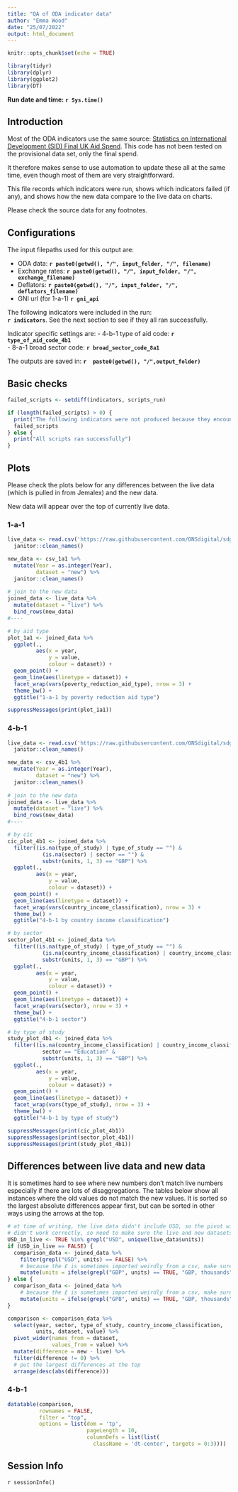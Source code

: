 ```yaml
---
title: "QA of ODA indicator data"
author: "Emma Wood"
date: "25/07/2022"
output: html_document
---
```

```r
knitr::opts_chunk$set(echo = TRUE)
```

```r
library(tidyr)
library(dplyr)
library(ggplot2)
library(DT)
```
**Run date and time: `r Sys.time()`**  
  
## Introduction

Most of the ODA indicators use the same source: 
[Statistics on International Development (SID) Final UK Aid Spend](https://www.gov.uk/government/statistics/statistics-on-international-development-final-uk-aid-spend-2020).
This code has not been tested on the provisional data set, only the final spend.
   
It therefore makes sense to use automation to update these all at the same time,
even though most of them are very straightforward.   
  
This file records which indicators were run, shows which indicators failed (if 
any), and shows how the new data compare to the live data on charts.    
  
Please check the source data for any footnotes.
  
## Configurations

The input filepaths used for this output are:  

- ODA data: **`r paste0(getwd(), "/", input_folder, "/", filename)`**
- Exchange rates: **`r paste0(getwd(), "/", input_folder, "/", exchange_filename)`**
- Deflators: **`r paste0(getwd(), "/", input_folder, "/", deflators_filename)`**
- GNI url (for 1-a-1) **`r gni_api`**
  
The following indicators were included in the run:  
**`r indicators`**. See the next section to see if they all ran successfully.  
  
Indicator specific settings are:
- 4-b-1 type of aid code: **`r type_of_aid_code_4b1`**  
- 8-a-1 broad sector code: **`r broad_sector_code_8a1`**
 
The outputs are saved in: **`r  paste0(getwd(), "/",output_folder)`**  
  
  
## Basic checks

```r
failed_scripts <- setdiff(indicators, scripts_run)

if (length(failed_scripts) > 0) {
  print("The following indicators were not produced because they encountered an error:")
  failed_scripts
} else {
  print("All scripts ran successfully")
}


```

## Plots

Please check the plots below for any differences between the live data (which 
is pulled in from Jemalex) and the new data.  
  
New data will appear over the top of currently live data. 

### 1-a-1
```r
live_data <- read.csv('https://raw.githubusercontent.com/ONSdigital/sdg-data/master/data/indicator_1-a-1.csv') %>% 
  janitor::clean_names()

new_data <- csv_1a1 %>% 
  mutate(Year = as.integer(Year),
         dataset = "new") %>% 
  janitor::clean_names()
  
# join to the new data
joined_data <- live_data %>% 
  mutate(dataset = "live") %>% 
  bind_rows(new_data) 
#----

# by aid type
plot_1a1 <- joined_data %>% 
  ggplot(.,
         aes(x = year,
             y = value,
             colour = dataset)) +
  geom_point() +
  geom_line(aes(linetype = dataset)) +
  facet_wrap(vars(poverty_reduction_aid_type), nrow = 3) +
  theme_bw() +
  ggtitle("1-a-1 by poverty reduction aid type")
```


```r
suppressMessages(print(plot_1a1))

```




### 4-b-1
```r

live_data <- read.csv('https://raw.githubusercontent.com/ONSdigital/sdg-data/master/data/indicator_4-b-1.csv') %>% 
  janitor::clean_names()

new_data <- csv_4b1 %>% 
  mutate(Year = as.integer(Year),
         dataset = "new") %>% 
  janitor::clean_names()
  
# join to the new data
joined_data <- live_data %>% 
  mutate(dataset = "live") %>% 
  bind_rows(new_data) 
#----

# by cic
cic_plot_4b1 <- joined_data %>% 
  filter((is.na(type_of_study) | type_of_study == "") & 
           (is.na(sector) | sector == "") & 
           substr(units, 1, 3) == "GBP") %>% 
  ggplot(.,
         aes(x = year,
             y = value,
             colour = dataset)) +
  geom_point() +
  geom_line(aes(linetype = dataset)) +
  facet_wrap(vars(country_income_classification), nrow = 3) +
  theme_bw() +
  ggtitle("4-b-1 by country income classification")

# by sector
sector_plot_4b1 <- joined_data %>% 
  filter((is.na(type_of_study) | type_of_study == "") & 
           (is.na(country_income_classification) | country_income_classification == "") & 
           substr(units, 1, 3) == "GBP") %>% 
  ggplot(.,
         aes(x = year,
             y = value,
             colour = dataset)) +
  geom_point() +
  geom_line(aes(linetype = dataset)) +
  facet_wrap(vars(sector), nrow = 3) +
  theme_bw() +
  ggtitle("4-b-1 sector") 

# by type of study
study_plot_4b1 <- joined_data %>% 
  filter((is.na(country_income_classification) | country_income_classification == "") & 
           sector == "Education" & 
           substr(units, 1, 3) == "GBP") %>% 
  ggplot(.,
         aes(x = year,
             y = value,
             colour = dataset)) +
  geom_point() +
  geom_line(aes(linetype = dataset)) +
  facet_wrap(vars(type_of_study), nrow = 3) +
  theme_bw() +
  ggtitle("4-b-1 by type of study")


```


```r
suppressMessages(print(cic_plot_4b1))
suppressMessages(print(sector_plot_4b1))
suppressMessages(print(study_plot_4b1))
```


## Differences between live data and new data
It is sometimes hard to see where new numbers don't match live numbers
especially if there are lots of disaggregations.
The tables below show all instances where the old values do not match the new 
values. It is sorted so the largest absolute differences appear first, but can
be sorted in other ways using the arrows at the top.

```r

# at time of writing, the live data didn't include USD, so the pivot wider below
# didn't work correctly, so need to make sure the live and new datasets contain the same info
USD_in_live <- TRUE %in% grepl("USD", unique(live_data$units))
if (USD_in_live == FALSE) {
  comparison_data <- joined_data %>% 
    filter(grepl("USD", units) == FALSE) %>% 
    # because the £ is sometimes imported weirdly from a csv, make sure it is always the same for the new and live datasets
    mutate(units = ifelse(grepl("GBP", units) == TRUE, "GBP, thousands", units))
} else {
  comparison_data <- joined_data %>% 
    # because the £ is sometimes imported weirdly from a csv, make sure it is always the same for the new and live datasets
    mutate(units = ifelse(grepl("GPB", units) == TRUE, "GBP, thousands", units))
}

comparison <- comparison_data %>% 
  select(year, sector, type_of_study, country_income_classification, 
         units, dataset, value) %>% 
  pivot_wider(names_from = dataset,
              values_from = value) %>% 
  mutate(difference = new - live) %>% 
  filter(difference != 0) %>%
  # put the largest differences at the top
  arrange(desc(abs(difference)))

```


### 4-b-1
```r
datatable(comparison, 
          rownames = FALSE, 
          filter = "top",
          options = list(dom = 'tp', 
                         pageLength = 10,
                         columnDefs = list(list(
                           className = 'dt-center', targets = 0:3))))
```

## Session Info
`r sessionInfo()`